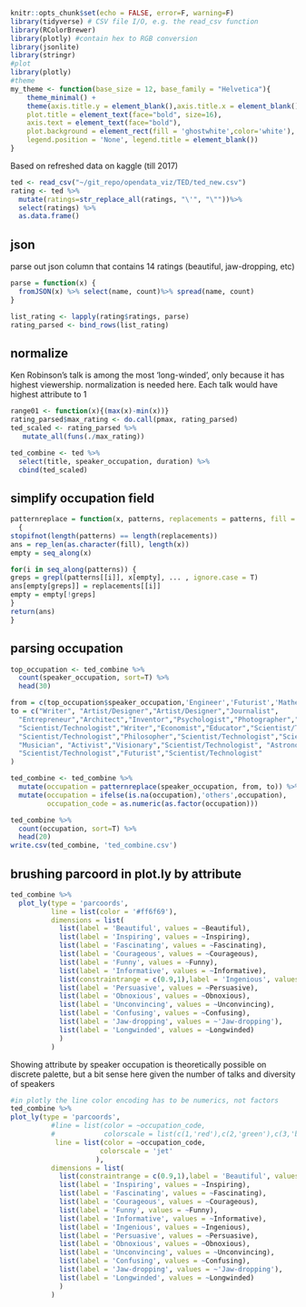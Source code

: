 ```r
knitr::opts_chunk$set(echo = FALSE, error=F, warning=F)
library(tidyverse) # CSV file I/O, e.g. the read_csv function
library(RColorBrewer)
library(plotly) #contain hex to RGB conversion
library(jsonlite)
library(stringr)
#plot
library(plotly)
#theme
my_theme <- function(base_size = 12, base_family = "Helvetica"){
    theme_minimal() +
    theme(axis.title.y = element_blank(),axis.title.x = element_blank(),
    plot.title = element_text(face="bold", size=16),
    axis.text = element_text(face="bold"),
    plot.background = element_rect(fill = 'ghostwhite',color='white'),
    legend.position = 'None', legend.title = element_blank())
}

```

Based on refreshed data on kaggle (till 2017)

```r
ted <- read_csv("~/git_repo/opendata_viz/TED/ted_new.csv")
rating <- ted %>%
  mutate(ratings=str_replace_all(ratings, "\'", "\""))%>%
  select(ratings) %>% 
  as.data.frame()
```

## json
parse out json column that contains 14 ratings (beautiful, jaw-dropping, etc)

```r
parse = function(x) {
  fromJSON(x) %>% select(name, count)%>% spread(name, count)
}
```


```r
list_rating <- lapply(rating$ratings, parse)
rating_parsed <- bind_rows(list_rating)
```

## normalize
Ken Robinson's talk is among the most 'long-winded', only because it has highest viewership. normalization is needed here. Each talk would have highest attribute to 1

```r
range01 <- function(x){(max(x)-min(x))}
rating_parsed$max_rating <- do.call(pmax, rating_parsed)
ted_scaled <- rating_parsed %>%
   mutate_all(funs(./max_rating))

ted_combine <- ted %>%
  select(title, speaker_occupation, duration) %>%
  cbind(ted_scaled)

```

## simplify occupation field
```r
patternreplace = function(x, patterns, replacements = patterns, fill = NA, ...)
  {
stopifnot(length(patterns) == length(replacements))
ans = rep_len(as.character(fill), length(x))    
empty = seq_along(x)

for(i in seq_along(patterns)) {
greps = grepl(patterns[[i]], x[empty], ... , ignore.case = T)
ans[empty[greps]] = replacements[[i]]  
empty = empty[!greps]
}
return(ans)
}
```

## parsing occupation 
```r
top_occupation <- ted_combine %>%
  count(speaker_occupation, sort=T) %>%
  head(30)

from = c(top_occupation$speaker_occupation,'Engineer','Futurist','Mathematician')
to = c("Writer", "Artist/Designer","Artist/Designer","Journalist",
  "Entrepreneur","Architect","Inventor","Psychologist","Photographer","Filmmaker",
  "Scientist/Technologist","Writer","Economist","Educator","Scientist/Technologist",
  "Scientist/Technologist","Philosopher","Scientist/Technologist","Scientist/Technologist",
  "Musician", "Activist","Visionary","Scientist/Technologist", "Astronomer", "Behavioral economist","Artist/Designer", "Historian","Scientist/Technologist","Philanthropist","Writer",
  "Scientist/Technologist","Futurist","Scientist/Technologist"
)

ted_combine <- ted_combine %>%
  mutate(occupation = patternreplace(speaker_occupation, from, to)) %>%
  mutate(occupation = ifelse(is.na(occupation),'others',occupation),
         occupation_code = as.numeric(as.factor(occupation)))
```

```r
ted_combine %>%
  count(occupation, sort=T) %>%
  head(20)
write.csv(ted_combine, 'ted_combine.csv')
```

## brushing parcoord in plot.ly by attribute

```r
ted_combine %>%
  plot_ly(type = 'parcoords',
          line = list(color = '#ff6f69'),
          dimensions = list(
            list(label = 'Beautiful', values = ~Beautiful),
            list(label = 'Inspiring', values = ~Inspiring),
            list(label = 'Fascinating', values = ~Fascinating),
            list(label = 'Courageous', values = ~Courageous),
            list(label = 'Funny', values = ~Funny),
            list(label = 'Informative', values = ~Informative),
            list(constraintrange = c(0.9,1),label = 'Ingenious', values = ~Ingenious),
            list(label = 'Persuasive', values = ~Persuasive),
            list(label = 'Obnoxious', values = ~Obnoxious),
            list(label = 'Unconvincing', values = ~Unconvincing),
            list(label = 'Confusing', values = ~Confusing),
            list(label = 'Jaw-dropping', values = ~'Jaw-dropping'),
            list(label = 'Longwinded', values = ~Longwinded)
            )
          )
```

Showing attribute by speaker occupation is theoretically possible on discrete palette, but a bit sense here given the number of talks and diversity of speakers
```r
#in plotly the line color encoding has to be numerics, not factors
ted_combine %>%
plot_ly(type = 'parcoords',
          #line = list(color = ~occupation_code,
          #            colorscale = list(c(1,'red'),c(2,'green'),c(3,'blue'))),
           line = list(color = ~occupation_code,
                      colorscale = 'jet'
                     ),
          dimensions = list(
            list(constraintrange = c(0.9,1),label = 'Beautiful', values = ~Beautiful),
            list(label = 'Inspiring', values = ~Inspiring),
            list(label = 'Fascinating', values = ~Fascinating),
            list(label = 'Courageous', values = ~Courageous),
            list(label = 'Funny', values = ~Funny),
            list(label = 'Informative', values = ~Informative),
            list(label = 'Ingenious', values = ~Ingenious),
            list(label = 'Persuasive', values = ~Persuasive),
            list(label = 'Obnoxious', values = ~Obnoxious),
            list(label = 'Unconvincing', values = ~Unconvincing),
            list(label = 'Confusing', values = ~Confusing),
            list(label = 'Jaw-dropping', values = ~'Jaw-dropping'),
            list(label = 'Longwinded', values = ~Longwinded)
            )
          )

```

